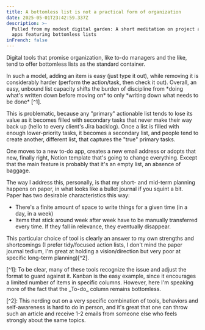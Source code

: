 ```yaml
---
title: A bottomless list is not a practical form of organization
date: 2025-05-01T23:42:59.337Z
description: >-
  Pulled from my modest digital garden: A short meditation on project and to-do
  apps featuring bottomless lists
inFrench: false
---
```


Digital tools that promise organization, like to-do managers and the like, tend to offer bottomless lists as the standard container.

In such a model, adding an item is easy (just type it out), while removing it is considerably harder (perform the action/task, then check it out). Overall, an easy, unbound list capacity shifts the burden of discipline from \*doing what's written down before moving on\* to only \*writing down what needs to be done\* \[^1].

This is problematic, because any "primary" actionable list tends to lose its value as it becomes filled with secondary tasks that never make their way back up (hello to every client's Jira backlog). Once a list is filled with enough lower-priority tasks, it becomes a secondary list, and people tend to create another, different list, that captures the "true" primary tasks.

One moves to a new to-do app, creates a new email address or adopts that new, finally right, Notion template that's going to change everything. Except that the main feature is probably that it's an empty list, an absence of baggage.

The way I address this, personally, is that my short- and mid-term planning happens on paper, in what looks like a bullet journal if you squint a bit. Paper has two desirable characteristics this way:

* There's a finite amount of space to write things for a given time (in a day, in a week)
* Items that stick around week after week have to be manually transferred every time. If they fall in relevance, they eventually disappear.

This particular choice of tool is clearly an answer to my own strengths and shortcomings (I prefer tidy/focused action lists, I don't mind the paper journal tedium, I'm great at holding a vision/direction but very poor at specific long-term planning)\[^2].

\[^1]: To be clear, many of these tools recognize the issue and adjust the format to guard against it. Kanban is the easy example, since it encourages a limited number of items in specific columns. However, here I'm speaking more of the fact that the \_To-do\_ column remains bottomless.

\[^2]: This nerding out on a very specific combination of tools, behaviors and self-awareness is hard to do in person, and it's great that one can throw such an article and receive 1-2 emails from someone else who feels strongly about the same topics.
